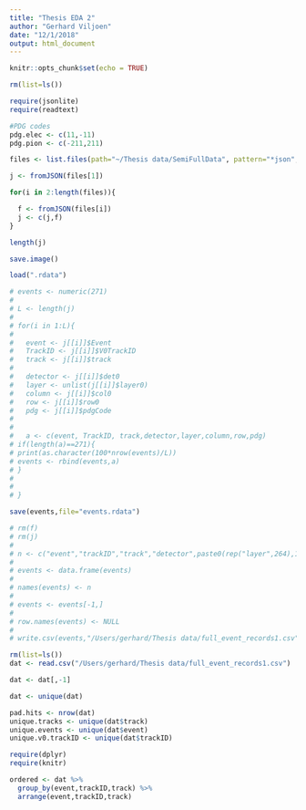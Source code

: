 ```yaml
---
title: "Thesis EDA 2"
author: "Gerhard Viljoen"
date: "12/1/2018"
output: html_document
---
```


```r
knitr::opts_chunk$set(echo = TRUE)
```

```r
rm(list=ls())

require(jsonlite)
require(readtext)

#PDG codes
pdg.elec <- c(11,-11)
pdg.pion <- c(-211,211)

files <- list.files(path="~/Thesis data/SemiFullData", pattern="*json", full.names=T, recursive=FALSE)

j <- fromJSON(files[1])

for(i in 2:length(files)){

  f <- fromJSON(files[i])
  j <- c(j,f)
}

length(j)

save.image()

load(".rdata")
```

```r
# events <- numeric(271)
# 
# L <- length(j)
# 
# for(i in 1:L){
# 
#   event <- j[[i]]$Event
#   TrackID <- j[[i]]$V0TrackID
#   track <- j[[i]]$track
# 
#   detector <- j[[i]]$det0
#   layer <- unlist(j[[i]]$layer0)
#   column <- j[[i]]$col0
#   row <- j[[i]]$row0
#   pdg <- j[[i]]$pdgCode
# 
# 
#   a <- c(event, TrackID, track,detector,layer,column,row,pdg)
# if(length(a)==271){
# print(as.character(100*nrow(events)/L))
# events <- rbind(events,a)
# }
# 
# 
# }

save(events,file="events.rdata")

```

```r
# rm(f)
# rm(j)
# 
# n <- c("event","trackID","track","detector",paste0(rep("layer",264),1:264),"column","row","pdg")
# 
# events <- data.frame(events)
# 
# names(events) <- n
# 
# events <- events[-1,]
# 
# row.names(events) <- NULL
# 
# write.csv(events,"/Users/gerhard/Thesis data/full_event_records1.csv")

rm(list=ls())
dat <- read.csv("/Users/gerhard/Thesis data/full_event_records1.csv")

dat <- dat[,-1]

dat <- unique(dat)
```

```r
pad.hits <- nrow(dat)
unique.tracks <- unique(dat$track)
unique.events <- unique(dat$event)
unique.v0.trackID <- unique(dat$trackID)
```


```r
require(dplyr)
require(knitr)

ordered <- dat %>%
  group_by(event,trackID,track) %>%
  arrange(event,trackID,track)
```
























